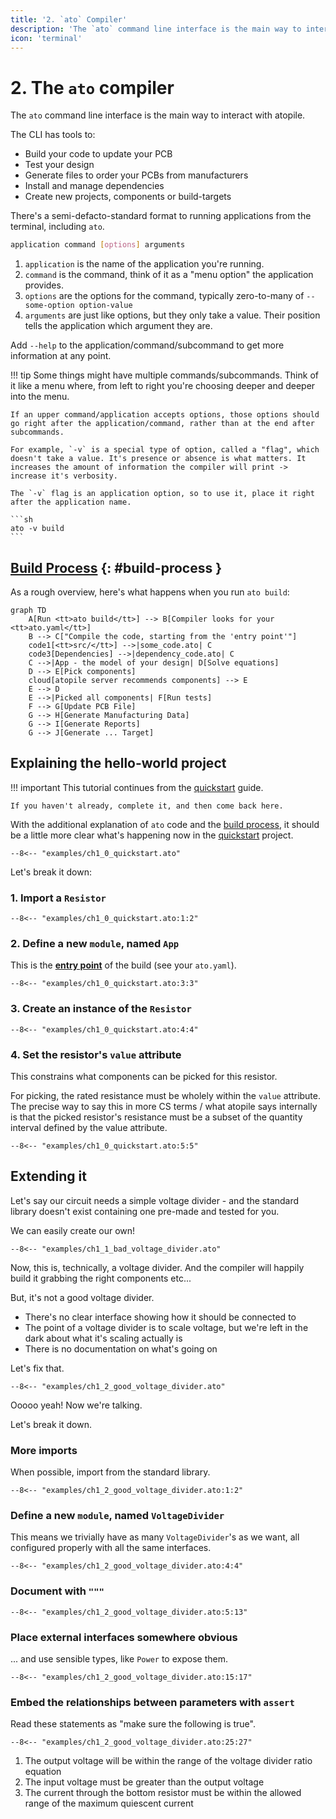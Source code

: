 ```yaml
---
title: '2. `ato` Compiler'
description: 'The `ato` command line interface is the main way to interact with atopile.'
icon: 'terminal'
---
```


# 2. The `ato` compiler

The `ato` command line interface is the main way to interact with atopile.

The CLI has tools to:

 - Build your code to update your PCB
 - Test your design
 - Generate files to order your PCBs from manufacturers
 - Install and manage dependencies
 - Create new projects, components or build-targets

There's a semi-defacto-standard format to running applications from the terminal, including `ato`.

```sh
application command [options] arguments
```

1. `application` is the name of the application you're running.
2. `command` is the command, think of it as a "menu option" the application provides.
3. `options` are the options for the command, typically zero-to-many of `--some-option option-value`
4. `arguments` are just like options, but they only take a value. Their position tells the application which argument they are.

Add `--help` to the application/command/subcommand to get more information at any point.

!!! tip
    Some things might have multiple commands/subcommands. Think of it like a menu where, from left to right you're choosing deeper and deeper into the menu.

    If an upper command/application accepts options, those options should go right after the application/command, rather than at the end after subcommands.

    For example, `-v` is a special type of option, called a "flag", which doesn't take a value. It's presence or absence is what matters. It increases the amount of information the compiler will print -> increase it's verbosity.

    The `-v` flag is an application option, so to use it, place it right after the application name.

    ```sh
    ato -v build
    ```

## [Build Process](#build-process) {: #build-process }

As a rough overview, here's what happens when you run `ato build`:

```mermaid
graph TD
    A[Run <tt>ato build</tt>] --> B[Compiler looks for your <tt>ato.yaml</tt>]
    B --> C["Compile the code, starting from the 'entry point'"]
    code1[<tt>src/</tt>] -->|some_code.ato| C
    code3[Dependencies] -->|dependency_code.ato| C
    C -->|App - the model of your design| D[Solve equations]
    D --> E[Pick components]
    cloud[atopile server recommends components] --> E
    E --> D
    E -->|Picked all components| F[Run tests]
    F --> G[Update PCB File]
    G --> H[Generate Manufacturing Data]
    G --> I[Generate Reports]
    G --> J[Generate ... Target]
```

## Explaining the hello-world project

!!! important
    This tutorial continues from the [quickstart](../quickstart.md) guide.

    If you haven't already, complete it, and then come back here.

With the additional explanation of `ato` code and the [build process](#build-process), it should be a little more clear what's happening now in the [quickstart](../quickstart.md) project.

```ato
--8<-- "examples/ch1_0_quickstart.ato"
```

Let's break it down:


### 1. Import a `Resistor`

```ato
--8<-- "examples/ch1_0_quickstart.ato:1:2"
```

### 2. Define a new `module`, named `App`

This is the [**entry point**](../reference/config.md#builds.entry) of the build (see your `ato.yaml`).

```ato
--8<-- "examples/ch1_0_quickstart.ato:3:3"
```

### 3. Create an instance of the `Resistor`

```ato
--8<-- "examples/ch1_0_quickstart.ato:4:4"
```

### 4. Set the resistor's `value` attribute

This constrains what components can be picked for this resistor.

For picking, the rated resistance must be wholely within the `value` attribute. The precise way to say this in more CS terms / what atopile says internally is that the picked resistor's resistance must be a subset of the quantity interval defined by the value attribute.

```ato
--8<-- "examples/ch1_0_quickstart.ato:5:5"
```

## Extending it

Let's say our circuit needs a simple voltage divider - and the standard library doesn't exist containing one pre-made and tested for you.

We can easily create our own!

```ato
--8<-- "examples/ch1_1_bad_voltage_divider.ato"
```

Now, this is, technically, a voltage divider. And the compiler will happily build it grabbing the right components etc...

But, it's not a good voltage divider.

 - There's no clear interface showing how it should be connected to
 - The point of a voltage divider is to scale voltage, but we're left in the dark about what it's scaling actually is
 - There is no documentation on what's going on

Let's fix that.

```ato
--8<-- "examples/ch1_2_good_voltage_divider.ato"
```

Ooooo yeah! Now we're talking.

Let's break it down.

### More imports

When possible, import from the standard library.

```ato
--8<-- "examples/ch1_2_good_voltage_divider.ato:1:2"
```

### Define a new `module`, named `VoltageDivider`

This means we trivially have as many `VoltageDivider`'s as we want, all configured properly with all the same interfaces.

```ato
--8<-- "examples/ch1_2_good_voltage_divider.ato:4:4"
```

### Document with `"""`

```ato
--8<-- "examples/ch1_2_good_voltage_divider.ato:5:13"
```

### Place external interfaces somewhere obvious

... and use sensible types, like `Power` to expose them.

```ato
--8<-- "examples/ch1_2_good_voltage_divider.ato:15:17"
```

### Embed the relationships between parameters with `assert`

Read these statements as "make sure the following is true".

```ato
--8<-- "examples/ch1_2_good_voltage_divider.ato:25:27"
```

1. The output voltage will be within the range of the voltage divider ratio equation
2. The input voltage must be greater than the output voltage
3. The current through the bottom resistor must be within the allowed range of the maximum quiescent current
